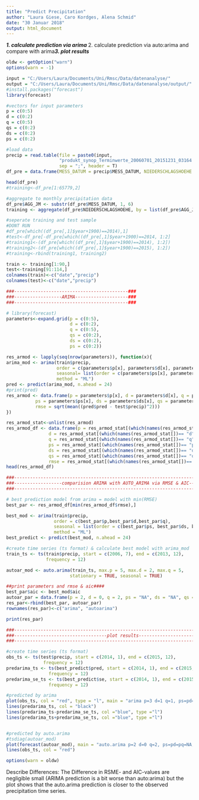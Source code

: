 ```yaml
---
title: "Predict Precipitation"
author: "Laura Giese, Caro Kordges, Alena Schmid"
date: "30 Januar 2018"
output: html_document
---
```

***1. calculate prediction via arima ***2. calculate prediction via auto:arima and compare with arima***3. plot results***


```r
oldw <- getOption("warn")
options(warn = -1)

input = "C:/Users/Laura/Documents/Uni/Rmsc/Data/datenanalyse/"
output = "C:/Users/Laura/Documents/Uni/Rmsc/Data/datenanalyse/output/"
#install.packages("forecast")
library(forecast)

#vectors for input parameters
p = c(0:5)
d = c(0:2)
q = c(0:5)
qs = c(0:2)
ds = c(0:2)
ps = c(0:2)

#load data
precip = read.table(file = paste0(input,
                    "produkt_synop_Terminwerte_20060701_20151231_03164.txt"),
                    sep = ";", header = T)
df_pre = data.frame(MESS_DATUM = precip$MESS_DATUM, NIEDERSCHLAGSHOEHE = precip$NIEDERSCHLAGSHOEHE)

head(df_pre)
#training<-df_pre[1:65779,2]

#aggregate to monthly precipitation data
df_pre$AGG_JM <- substr(df_pre$MESS_DATUM, 1, 6)
training <- aggregate(df_pre$NIEDERSCHLAGSHOEHE, by = list(df_pre$AGG_JM), FUN = sum)

#seperate training and test sample
#DONT RUN
#df_pre[which((df_pre[,1]$year+1900)==2014),1]
#test<-df_pre[-df_pre[which((df_pre[,1]$year+1900)==2014, 1:2]
#training1<-(df_pre[which((df_pre[,1]$year+1900)==2014), 1:2])
#training2<-(df_pre[which((df_pre[,1]$year+1900)==2015), 1:2])
#training<-rbind(training1, training2)

train <- training[1:90,]
test<-training[91:114,]
colnames(train)<-c("date","precip")
colnames(test)<-c("date","precip")

###-------------------------------------------###
###------------------ARIMA--------------------###
###-------------------------------------------###

# library(forecast)
parameters<-expand.grid(p = c(0:5),
                        d = c(0:2),
                        q = c(0:5),
                        qs = c(0:2),
                        ds = c(0:2),
                        ps = c(0:2))

res_armod <- lapply(seq(nrow(parameters)), function(x){
arima_mod <- arima(train$precip, 
                   order = c(parameters$p[x], parameters$d[x], parameters$q[x]),
                   seasonal= list(order = c(parameters$ps[x], parameters$ds[x], parameters$qs[x])), 
                   method = "ML")
pred <- predict(arima_mod, n.ahead = 24)
#print(pred)
res_armod <- data.frame(p = parameters$p[x], d = parameters$d[x], q = parameters$q[x],
           ps = parameters$ps[x], ds = parameters$ds[x], qs = parameters$qs[x],
           rmse = sqrt(mean((pred$pred - test$precip)^2)))
})

res_armod_stat<-unlist(res_armod)
res_armod_df <- data.frame(p = res_armod_stat[(which(names(res_armod_stat[])== "p"))],
                d = res_armod_stat[(which(names(res_armod_stat[])== "d"))],
                q = res_armod_stat[(which(names(res_armod_stat[])== "q"))],
                ps = res_armod_stat[(which(names(res_armod_stat[])== "ps"))],
                ds = res_armod_stat[(which(names(res_armod_stat[])== "ds"))],
                qs = res_armod_stat[(which(names(res_armod_stat[])== "qs"))],
                rmse = res_armod_stat[(which(names(res_armod_stat[])== "rmse"))])
head(res_armod_df)

###-----------------------------------------------------------------------------------###
###------------------comparision ARIMA with AUTO_ARIMA via RMSE & AIC-----------------###
###-----------------------------------------------------------------------------------###

# best prediction model from arima = model with min(RMSE)
best_par <- res_armod_df[min(res_armod_df$rmse),]

best_mod <- arima(train$precip, 
                  order = c(best_par$p,best_par$d,best_par$q),
                  seasonal = list(order = c(best_par$ps, best_par$ds, best_par$qs)),
                  method = "ML")
best_predict <- predict(best_mod, n.ahead = 24)

#create time series (ts format) & calculate best model with arima_mod
train_ts <- ts(train$precip, start = c(2006, 7), end = c(2013, 12), 
               frequency = 12)

autoar_mod <- auto.arima(train_ts, max.p = 5, max.d = 2, max.q = 5, 
                        stationary = TRUE, seasonal = TRUE)                        

##print parameters and rmse & aic####
best_par$aic <- best_mod$aic
autoar_par = data.frame(p = 2, d = 0, q = 2, ps = "NA", ds = "NA", qs = "NA", rmse = summary(autoar_mod)[2], aic = autoar_mod$aic)
res_par<-rbind(best_par, autoar_par)
rownames(res_par)<-c("arima", "autoarima")

print(res_par)

###-----------------------------------------------------------------------------------###
###-----------------------------------plot results------------------------------------###
###-----------------------------------------------------------------------------------###

#create time series (ts format)
obs_ts <- ts(test$precip, start = c(2014, 1), end = c(2015, 12), 
              frequency = 12)
predarima_ts <- ts(best_predict$pred, start = c(2014, 1), end = c(2015, 12), 
                frequency = 12)
predarima_se_ts <- ts(best_predict$se, start = c(2014, 1), end = c(2015, 12), 
                frequency = 12)

#predicted by arima
plot(obs_ts, col = "red", type = "l", main = "arima p=3 d=1 q=1, ps=pd=pq=0, red=obs, black=pred, blue=+/-se", ylab = "precipitation")
lines(predarima_ts, col = "black")
lines(predarima_ts-predarima_se_ts, col ="blue", type ="l")
lines(predarima_ts+predarima_se_ts, col ="blue", type ="l")


#predicted by auto.arima
#tsdiag(autoar_mod)
plot(forecast(autoar_mod), main = "auto.arima p=2 d=0 q=2, ps=pd=pq=NA, blue=pred, red=obs")
lines(obs_ts, col = "red")

options(warn = oldw)
```
Describe Differences: 
The Difference in RSME- and AIC-values are negligible small (ARIMA prediction is a bit worse than auto:arima) but the plot shows that the auto.arima prediction is closer to the observed precipitation time series.

